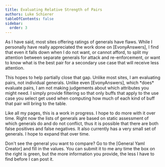 ```yaml
---
title: Evaluating Relative Strength of Pairs
authors: Luke Schierer
tableOfContents: false
sidebar:
  order: 3
---
```


<CollapsibleSection>
    <p>
        As I have said, most sites offering ratings of generals have flaws.
        While I personally have really appreciated the work done on [EvonyAnswers],
        I find that even it falls down when I do not want, or cannot afford, to
        split my attention between separate generals for attack and
        re-enforcement, or want to know what is the best pair for a secondary
        use case that will receive less attention.
    </p>
    <p>
        This hopes to help partially close that gap.  Unlike most sites, I am
        evaluating pairs, not  individual generals.  Unlike even [EvonyAnswers],
        which *does* evaluate  pairs, I am not making judgements about which
        attributes you might need. I simply provide filtering so that only buffs
        that apply to the use case you select get used when computing how much
        of each kind of buff that pair will bring to the table.
    </p>
    <p>
        Like all my pages, this is a work in progress.  I hope to do more with
        it over time.   Right now the lists of generals are based on static
        assessment of which generals do and do not conflict, thus it is possible
        that there are both false positives and false negatives.  It also
        currently has a very small set of generals.   I hope to expand that
        over time.
    </p>
    <p>
        Don't see the general you want to compare?  Go to the [General Yaml Creator]
        and fill in the values.  You can submit it to me any time the box on the right
        is green, but the more information you provide, the less I have to find before 
        I can post it.
    </p>
</CollapsibleSection>
<br/>

<Pairing />

[EvonyAnswers]: https://www.evonyanswers.com/

[General Yaml Creator]: <../../reference/generalyaml/>
